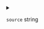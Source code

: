 
<details>
<summary>

`source`  <span class="config-field-type">string</span> 

</summary>

Source defines where the variable should be taken from

</details>

